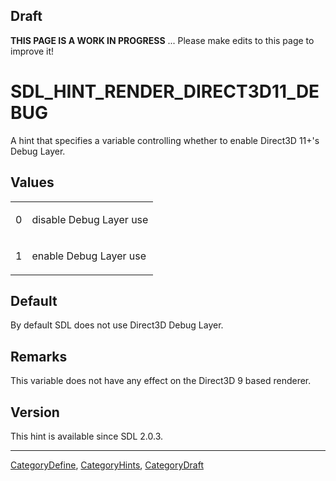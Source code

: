 == Draft ==

'''THIS PAGE IS A WORK IN PROGRESS''' ... Please make edits to this page to improve it!


<!-- #*^*^*^*^*See https://wiki.libsdl.org/SGEnumerations for details on editing this page*^*^*^*^* -->


= SDL_HINT_RENDER_DIRECT3D11_DEBUG =
A hint that specifies a variable controlling whether to enable Direct3D 11+'s Debug Layer.




== Values ==
{|
|0
|disable Debug Layer use
|-
|1
|enable Debug Layer use
|}


== Default ==
By default SDL does not use Direct3D Debug Layer.



== Remarks ==
This variable does not have any effect on the Direct3D 9 based renderer.


== Version ==
This hint is available since SDL 2.0.3.


----
[[CategoryDefine]], [[CategoryHints]], [[CategoryDraft]]
<!-- #See the Style Guide for instructions on editing the footer. -->
